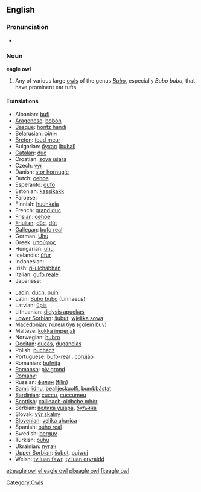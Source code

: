 {{wikipedia}}
==English==

===Pronunciation===
* {{IPA|/'iːgəl'ɑʊl/}}

===Noun===
'''eagle owl'''

# Any of various large [[owl]]s of the genus ''[[Bubo]]'', especially ''Bubo bubo'', that have prominent ear tufts.

====Translations====
{{top}}
* Albanian: [[bufi]]
* [[Aragonese]]: [[bobón]] {{m}}
* [[Basque]]: [[hontz handi]]
* Belarusian: [[філін]]
* [[Breton]]: [[toud meur]]
* Bulgarian: [[бухал]] ([[buhal]])
* [[Catalan]]: [[duc]]
* Croatian: [[sova ušara]]
* Czech: [[výr]]
* Danish: [[stor hornugle]]
* Dutch: [[oehoe]] {{m}}
* Esperanto: [[gufo]]
* Estonian: [[kassikakk]]
* Faroese: [[]]
* Finnish: [[huuhkaja]]
* French: [[grand duc]] {{m}}
* [[Frisian]]: [[oehoe]]
* [[Friulian]]: [[dűc]], [[dűt]]
* [[Gallegan]]: [[bufo real]]
* German: [[Uhu]] {{m}}
* Greek: [[μπούφος]] '' ''
* Hungarian: [[uhu]]
* Icelandic: [[úfur]]
* Indonesian: [[]]
* Irish: [[rí-ulchabhán]]
* Italian: [[gufo reale]] {{m}}
* Japanese: [[]]
{{mid}}
* [[Ladin]]: [[duch]], [[puin]]
* Latin: [[Bubo bubo]] (Linnaeus)
* Latvian: [[ūpis]]
* Lithuanian: [[didysis apuokas]]
* [[Lower Sorbian]]: [[šubut]], [[wjelika sowa]]
* [[Macedonian]]: [[голем був]] ([[golem buv]])
* Maltese: [[kokka imperjali]]
* Norwegian: [[hubro]]
* [[Occitan]]: [[ducàs]], [[duganelàs]]
* Polish: [[puchacz]] '' ''
* Portuguese: [[bufo-real]] {{m}}, [[corujão]] {{m}}
* Romanian: [[bufniţa]]
* [[Romansh]]: [[piv grond]]
* [[Romany]]: [[]]
* Russian: [[филин]] ([[filin]]) '' ''
* [[Sami]]: [[lidnu]], [[bealljeskuolfi]], [[bumbbástat]]
* [[Sardinian]]: [[cuccu]], [[cuccumeu]]
* [[Scottish]]: [[cailleach-oidhche mhòr]]
* Serbian: [[велика ушара]], [[буљина]]
* Slovak: [[výr skalný]]
* [[Slovenian]]: [[velika uharica]]
* Spanish: [[búho real]] {{m}}
* Swedish: [[berguv]]
* Turkish: [[puhu]]
* Ukrainian: [[пугач]]
* [[Upper Sorbian]]: [[šubut]], [[pujwuj]]
* Welsh: [[tylluan fawr]], [[tylluan eryraidd]]
{{bottom}}

[[Category:Owls]]

[[et:eagle owl]]
[[el:eagle owl]]
[[pl:eagle owl]]
[[fi:eagle owl]]